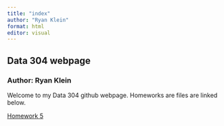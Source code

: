 ```yaml
---
title: "index"
author: "Ryan Klein"
format: html
editor: visual
---
```


## Data 304 webpage

### Author: Ryan Klein

Welcome to my Data 304 github webpage. Homeworks are files are linked below.

[Homework 5](%22https://ryanklein17.github.io/data304-test/hw/hw5.html%22)
